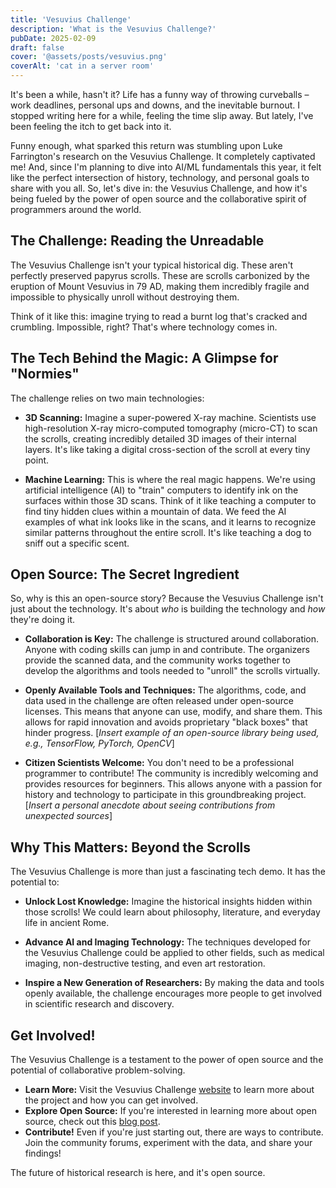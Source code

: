 ```yaml
---
title: 'Vesuvius Challenge'
description: 'What is the Vesuvius Challenge?'
pubDate: 2025-02-09
draft: false
cover: '@assets/posts/vesuvius.png'
coverAlt: 'cat in a server room'
---
```


It's been a while, hasn't it? Life has a funny way of throwing curveballs – work
deadlines, personal ups and downs, and the inevitable burnout. I stopped writing
here for a while, feeling the time slip away. But lately, I've been feeling the
itch to get back into it.

Funny enough, what sparked this return was stumbling upon Luke Farrington's
research on the Vesuvius Challenge. It completely captivated me! And, since I'm
planning to dive into AI/ML fundamentals this year, it felt like the perfect
intersection of history, technology, and personal goals to share with you all.
So, let's dive in: the Vesuvius Challenge, and how it's being fueled by the
power of open source and the collaborative spirit of programmers around the
world.

## The Challenge: Reading the Unreadable

The Vesuvius Challenge isn't your typical historical dig. These aren't perfectly
preserved papyrus scrolls. These are scrolls carbonized by the eruption of Mount
Vesuvius in 79 AD, making them incredibly fragile and impossible to physically
unroll without destroying them.

Think of it like this: imagine trying to read a burnt log that's cracked and
crumbling. Impossible, right? That's where technology comes in.

## The Tech Behind the Magic: A Glimpse for "Normies"

The challenge relies on two main technologies:

- **3D Scanning:** Imagine a super-powered X-ray machine. Scientists use
  high-resolution X-ray micro-computed tomography (micro-CT) to scan the
  scrolls, creating incredibly detailed 3D images of their internal layers. It's
  like taking a digital cross-section of the scroll at every tiny point.

- **Machine Learning:** This is where the real magic happens. We're using
  artificial intelligence (AI) to "train" computers to identify ink on the
  surfaces within those 3D scans. Think of it like teaching a computer to find
  tiny hidden clues within a mountain of data. We feed the AI examples of what
  ink looks like in the scans, and it learns to recognize similar patterns
  throughout the entire scroll. It's like teaching a dog to sniff out a specific
  scent.

## Open Source: The Secret Ingredient

So, why is this an open-source story? Because the Vesuvius Challenge isn't just
about the technology. It's about _who_ is building the technology and _how_
they're doing it.

- **Collaboration is Key:** The challenge is structured around collaboration.
  Anyone with coding skills can jump in and contribute. The organizers provide
  the scanned data, and the community works together to develop the algorithms
  and tools needed to "unroll" the scrolls virtually.

- **Openly Available Tools and Techniques:** The algorithms, code, and data used
  in the challenge are often released under open-source licenses. This means
  that anyone can use, modify, and share them. This allows for rapid innovation
  and avoids proprietary "black boxes" that hinder progress. \[_Insert example
  of an open-source library being used, e.g., TensorFlow, PyTorch, OpenCV_]

- **Citizen Scientists Welcome:** You don't need to be a professional programmer
  to contribute! The community is incredibly welcoming and provides resources
  for beginners. This allows anyone with a passion for history and technology to
  participate in this groundbreaking project. \[_Insert a personal anecdote
  about seeing contributions from unexpected sources_]

## Why This Matters: Beyond the Scrolls

The Vesuvius Challenge is more than just a fascinating tech demo. It has the
potential to:

- **Unlock Lost Knowledge:** Imagine the historical insights hidden within those
  scrolls! We could learn about philosophy, literature, and everyday life in
  ancient Rome.

- **Advance AI and Imaging Technology:** The techniques developed for the
  Vesuvius Challenge could be applied to other fields, such as medical imaging,
  non-destructive testing, and even art restoration.

- **Inspire a New Generation of Researchers:** By making the data and tools
  openly available, the challenge encourages more people to get involved in
  scientific research and discovery.

## Get Involved!

The Vesuvius Challenge is a testament to the power of open source and the
potential of collaborative problem-solving.

- **Learn More:** Visit the Vesuvius Challenge
  [website](https://scrollprize.org/) to learn more about the project and how
  you can get involved.
- **Explore Open Source:** If you're interested in learning more about open
  source, check out this
  [blog post](https://github.blog/open-source/new-to-open-source-heres-everything-you-need-to-get-started/).
- **Contribute!** Even if you're just starting out, there are ways to
  contribute. Join the community forums, experiment with the data, and share
  your findings!

The future of historical research is here, and it's open source.

